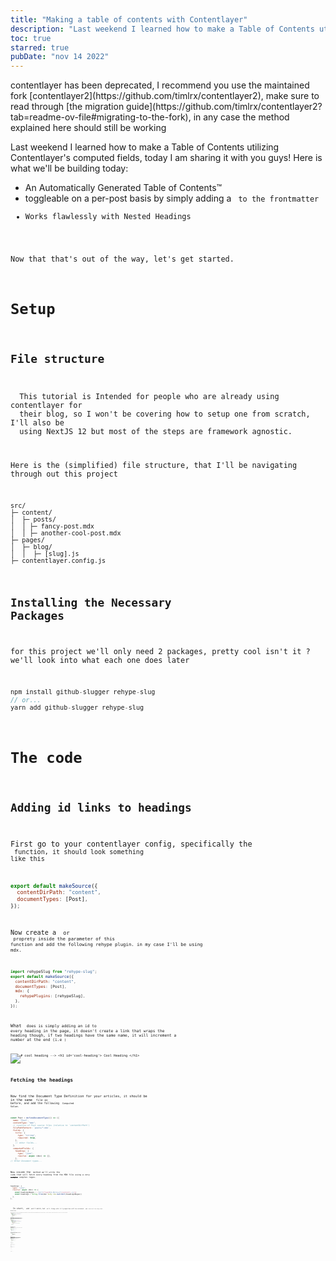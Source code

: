 ```yaml
---
title: "Making a table of contents with Contentlayer"
description: "Last weekend I learned how to make a Table of Contents utilizing Contentlayer's computed fields, today I am sharing it with you guys!"
toc: true
starred: true
pubDate: "nov 14 2022"
---
```



<Callout>
  contentlayer has been deprecated, I recommend you use the maintained fork [contentlayer2](https://github.com/timlrx/contentlayer2), make sure to read through [the migration guide](https://github.com/timlrx/contentlayer2?tab=readme-ov-file#migrating-to-the-fork), in any case the method explained here should still be working
</Callout>

<span class="leadin">Last weekend I learned how to make</span> a Table of Contents utilizing Contentlayer's computed fields, today I am sharing it with you guys! Here is what we'll be building today:

- An Automatically Generated Table of Contents™
- toggleable on a per-post basis by simply adding a <Code code="toc: true" inline /> to the frontmatter
- Works flawlessly with Nested Headings

Now that that's out of the way, let's get started.

# Setup

## File structure

<Callout title="Intended Audience" type="blue">
  This tutorial is Intended for people who are already using contentlayer for
  their blog, so I won't be covering how to setup one from scratch, I'll also be
  using NextJS 12 but most of the steps are framework agnostic.
</Callout>

Here is the (simplified) file structure, that I'll be navigating through out this
project

```plaintext
src/
├─ content/
│  ├─ posts/
│  │ ├─ fancy-post.mdx
│  │ ├─ another-cool-post.mdx
├─ pages/
│  ├─ blog/
│  │  ├─ [slug].js
├─ contentlayer.config.js
```

## Installing the Necessary Packages

for this project we'll only need 2 packages, pretty cool isn't it ? we'll look into what each one does later

```js
npm install github-slugger rehype-slug
// or...
yarn add github-slugger rehype-slug
```

# The code

## Adding id links to headings

First go to your contentlayer config, specifically the <Code code="makeSource" inline /> function, it should look something like this

```js title="contentlayer.config.js"
export default makeSource({
  contentDirPath: "content",
  documentTypes: [Post],
});
```

Now create a <Code code="markdown" inline /> or <Code code="mdx" inline /> proprety inside the parameter of this function and add the following rehype plugin. in my case I'll be using mdx.

```js {1,6} title="contentlayer.config.js"
import rehypeSlug from "rehype-slug";
export default makeSource({
  contentDirPath: "content",
  documentTypes: [Post],
  mdx: {
    rehypePlugins: [rehypeSlug],
  },
});
```

What <Code code="rehypeSlug" inline /> does is simply adding an id to every heading in the page, it doesn't create a link that wraps the heading though, if two headings have the same name, it will increment a number at the end (i.e <Code code="cool-heading-1" inline />)

<Img
  src="/rehypeSlug.webp"
  alt="# cool heading --> <h1 id='cool-heading'> Cool Heading </h1>"
/>

## Fetching the headings

Now find the Document Type Definition for your articles, it should be in the same <Code code="contentlayer.config.js" inline /> file as before, and add the following <Code code="headings" inline /> Computed Value.

```js showLineNumbers {13-17} title="contentlayer.config.js"
const Post = defineDocumentType(() => ({
  name: "Post",
  contentType: "mdx",
  // Location of Post source files (relative to `contentDirPath`)
  filePathPattern: `posts/*.mdx`,
  fields: {
    title: {
      type: "string",
      required: true,
    },
    // other fields...
  },
  computedFields: {
    headings: {
      type: "json",
      resolve: async (doc) => {},
    },
// Other Document types...
```

Now inside the <Code code="resolve" inline /> method we'll write the code that will fetch every heading from the MDX file using a very <del class="line-through text-stone-700">simple</del> complex regex.

```js /headingsRegex/ title="contentlayer.config.js"
headings: {
  type: "json",
  resolve: async (doc) => {
    const headingsRegex = /\n(?<flag>#{1,6})\s+(?<content>.+)/g;
    const headings = Array.from(doc.body.raw.matchAll(headingsRegex))
  },
},
```


<Callout title="Explaining the Regex">
  In short, <Code lang="md" code="Hi ## It's me" inline /> and <Code lang="md" code="###nospace" inline /> won't match, but <Code code="# Hello World" inline lang="md" /> will. Along with it 2 properties will be returned. <Code code='flag = "#"' lang="js" inline /> and <Code lang="js" code='content= "Hello World"' inline /> which we'll be using later.
  <details class="text-black text-lg">
    <summary class="cursor-pointer">Show More</summary>
  - <Code code="\n" inline /> matches any new lines, this means that #'s in the middle of the line won't be captured
  - <Code code="(?\<flag\>#{1-6})" inline /> matches any number of #'s between 1 and 6 and also stores what's matched in a **Named Control Group** called <Code code="flag" inline />
  - <Code code="\s+" inline /> to match one or more spaces after the hashtag symbols
  - <Code code="(?\<content\>.+)" inline /> matches any thing except a line break and, and once again the result is stored in a control group called `content`
  - finally <Code code="g" inline /> stands for global and is used to catch all the instances that match the expression and not just the first one
  </details>
</Callout>
Now we'll map over the array of matches in the document and return the data that we'll need, which is derived from the regex **Named Control Groups**, notice how we used <Code code="flag.length" inline /> to count the number of hashtags in the heading thus getting the heading's level. finally let's return the data we've mapped over.

```js title="contentlayer.config.js"
 headings: {
  type: "json",
  resolve: async (doc) => {
    const regXHeader = /\n(?<flag>#{1,6})\s+(?<content>.+)/g;


    const headings = Array.from(doc.body.raw.matchAll(regXHeader)).map(
        ({ groups }) => {
          const flag = groups?.flag;
          const content = groups?.content;
          return {
            level: flag.length,
            text: content,
          };
        }
      );
      return headings;
  },
},
```

We also need to generate a slug from the contents of the headings, which _crucially_ needs to be the same as the one we generated earlier, that's why we'll use **github-slugger because it uses the same generation method rehype-slug**. we made sure to check whether content is empty or not to avoid getting an error if there is an empty heading somewhere.

```js {1,2,15,7} title="contentlayer.config.js"
// make sure to have this import at the top of the file
import GithubSlugger from "github-slugger"
headings: {
  type: "json",
  resolve: async (doc) => {
    const regXHeader = /\n(?<flag>#{1,6})\s+(?<content>.+)/g;
    const slugger = new GithubSlugger()
    const headings = Array.from(doc.body.raw.matchAll(regXHeader)).map(
        ({ groups }) => {
          const flag = groups?.flag;
          const content = groups?.content;
          return {
            level: flag.length,
            text: content,
            slug: content ? slugger.slug(content) : undefined
          };
        }
      );
      return headings;
    },
}
```

## Displaying the TOC

Now that most of the logic is done, move to your posts page, mine is <Code code="src/pages/posts/[slug].jsx" inline />, somewhere before or after the mdx component

```js showLineNumbers
export const getStaticProps = () => {
  // your post fetching logic goes here
  return { props: { post } }
}
export default function singlePostPage( { post } ) {

  return (
    <div>
      <h3>On this page<h3>
      <div>
        {/* leave this empty for now*/}
      </div>
    </div>

    {/* the rest of the page goes here*/}
  )
}
```

Now we'll map over the headings and display the table of contents, I've intentially made the styling pretty barebones so that you have the liberty to use whatever framework you want.

```js
<div>
  <h3>On this page<h3>
  <div>
        {post.headings.map(heading => {
          return (
            <div key={`#${heading.slug}`}>
              <a href={heading.slug}>
                {heading.text}
              </a>
            </div>
          )
        })}
  </div>
</div>
```

### Handling Nested Headings

you might have noticed that the one thing that's missing right now, is that all the headings appear as if they are on the same level even when they're not, you could go about this programatically with nested arrays, but I found the best method was to keep it simple and conditionally add a <Code code="padding-left" inline /> depending on the heading level.

so if the top-level heading, then we add no padding and if it's a second-level heading we add say <Code code="padding-left: 1rem" inline /> and so on

To start let's go back to the <Code code="contentlayer.config.js" inline /> and convert the level number to words (i.e 1 -> one, 2 -> two, etc..)

```js {11-13} title="contentlayer.config.js"
headings: {
  type: "json",
  resolve: async (doc) => {
    const regXHeader = /\n(?<flag>#{1,6})\s+(?<content>.+)/g;
    const slugger = new GithubSlugger()
    const headings = Array.from(doc.body.raw.matchAll(regXHeader)).map(
        ({ groups }) => {
          const flag = groups?.flag;
          const content = groups?.content;
          return {
            level: flag?.length == 1 ? "one"
            : flag?.length == 2 ? "two"
            : "three",
            text: content,
            slug: content ? slugger.slug(content) : undefined
          };
        }
      );
      return headings;
    },
}
```

now go back to <Code code="[slug].js" inline /> and add a data-attribute to the Table of contents' <Code code="\<a\>" inline /> tags.

```js /data-level={heading.level}/
<div>
  <h3>On this page<h3>
  <div>
        {post.headings.map(heading => {
          return (
            <div key={`#${heading.slug}`}>
              <a data-level={heading.level} href={heading.slug}>
                {heading.text}
              </a>
            </div>
          )
        })}
  </div>
</div>
```

and simply conditionally style the a tags based on the value of that data-attribute, the reason we converted the level into words is because apparently data-attributes don't accept numbers as values.

```css
a[data-level="two"] {
  padding-left: 2px;
}

a[data-level="three"] {
  padding-left: 4px;
}

a[data-level="four"] {
  padding-left: 6px;
}
```

If you're using tailwindcss 3v, you can do the same thing pretty elegantly too

```jsx
<a
  className="data-[level=two]:pl-2 data-[level=three]:pl-4"
  data-level={heading.level}
  href={heading.slug}
>
  {heading.text}
</a>
```

### Adding toggleability

As a final touch let's allow ourselves to toggle the TOC on a per-post basis, once again we'll need to go back to the contentlayer config and a `toc` field that's set to <Code code="false" inline /> by default

```js showLineNumbers {14-18} title="contentlayer.config.js"
  fields: {
    title: {
      type: "string",
      required: true,
    },
    date: {
      type: "string",
      required: true,
    },
    description: {
      type: "string",
      required: true,
    },
    toc: {
      type: "boolean",
      required: false,
      default: false,
    },
  },
```

then only show the TOC when the field is set to <Code code="true" inline />

```js {1,16}
{post.toc ? (
<div>
  <h3>On this page<h3>
  <div>
        {post.headings.map(heading => {
          return (
            <div key={`#${heading.slug}`}>
              <a data-level={heading.level} href={heading.slug}>
                {heading.text}
              </a>
            </div>
          )
        })}
  </div>
</div>
): undefined }
```

# Final thoughts

And that's it! I hope you got your TOC working, if you're facing any problems feel free to reach out on mastodon! this article has been soo fun to write. I'll see you again in a few weeks
